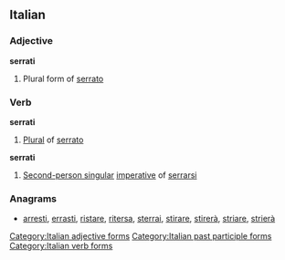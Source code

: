 ==Italian==
===Adjective===
'''serrati''' {{m}}

# Plural form of [[serrato]]

===Verb===
'''serrati''' {{m}}

# [[plural|Plural]] of [[serrato]]

'''serrati'''
# [[second-person singular|Second-person singular]] [[imperative]] of [[serrarsi]]

===Anagrams===
* [[arresti#Italian|arresti]], [[errasti#Italian|errasti]], [[ristare#Italian|ristare]], [[ritersa#Italian|ritersa]], [[sterrai#Italian|sterrai]], [[stirare#Italian|stirare]], [[stirerà#Italian|stirerà]], [[striare#Italian|striare]], [[strierà#Italian|strierà]]

[[Category:Italian adjective forms]]
[[Category:Italian past participle forms]]
[[Category:Italian verb forms]]